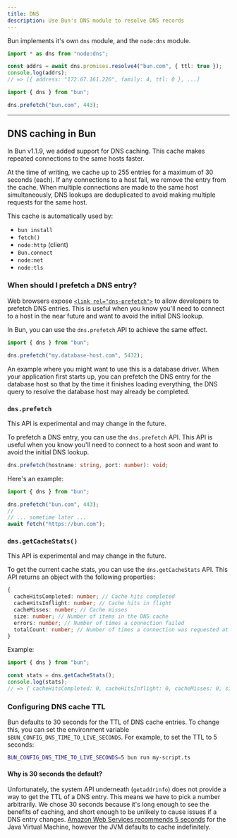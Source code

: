 ---
title: DNS
description: Use Bun's DNS module to resolve DNS records
---

Bun implements it's own `dns` module, and the `node:dns` module.

```ts
import * as dns from "node:dns";

const addrs = await dns.promises.resolve4("bun.com", { ttl: true });
console.log(addrs);
// => [{ address: "172.67.161.226", family: 4, ttl: 0 }, ...]
```

```ts
import { dns } from "bun";

dns.prefetch("bun.com", 443);
```

---

## DNS caching in Bun

In Bun v1.1.9, we added support for DNS caching. This cache makes repeated connections to the same hosts faster.

At the time of writing, we cache up to 255 entries for a maximum of 30 seconds (each). If any connections to a host fail, we remove the entry from the cache. When multiple connections are made to the same host simultaneously, DNS lookups are deduplicated to avoid making multiple requests for the same host.

This cache is automatically used by:

- `bun install`
- `fetch()`
- `node:http` (client)
- `Bun.connect`
- `node:net`
- `node:tls`

### When should I prefetch a DNS entry?

Web browsers expose [`<link rel="dns-prefetch">`](https://developer.mozilla.org/en-US/docs/Web/Performance/dns-prefetch) to allow developers to prefetch DNS entries. This is useful when you know you'll need to connect to a host in the near future and want to avoid the initial DNS lookup.

In Bun, you can use the `dns.prefetch` API to achieve the same effect.

```ts
import { dns } from "bun";

dns.prefetch("my.database-host.com", 5432);
```

An example where you might want to use this is a database driver. When your application first starts up, you can prefetch the DNS entry for the database host so that by the time it finishes loading everything, the DNS query to resolve the database host may already be completed.

### `dns.prefetch`

<Warning>This API is experimental and may change in the future.</Warning>

To prefetch a DNS entry, you can use the `dns.prefetch` API. This API is useful when you know you'll need to connect to a host soon and want to avoid the initial DNS lookup.

```ts
dns.prefetch(hostname: string, port: number): void;
```

Here's an example:

```ts
import { dns } from "bun";

dns.prefetch("bun.com", 443);
//
// ... sometime later ...
await fetch("https://bun.com");
```

### `dns.getCacheStats()`

<Warning>This API is experimental and may change in the future.</Warning>

To get the current cache stats, you can use the `dns.getCacheStats` API. This API returns an object with the following properties:

```ts
{
  cacheHitsCompleted: number; // Cache hits completed
  cacheHitsInflight: number; // Cache hits in flight
  cacheMisses: number; // Cache misses
  size: number; // Number of items in the DNS cache
  errors: number; // Number of times a connection failed
  totalCount: number; // Number of times a connection was requested at all (including cache hits and misses)
}
```

Example:

```ts
import { dns } from "bun";

const stats = dns.getCacheStats();
console.log(stats);
// => { cacheHitsCompleted: 0, cacheHitsInflight: 0, cacheMisses: 0, size: 0, errors: 0, totalCount: 0 }
```

### Configuring DNS cache TTL

Bun defaults to 30 seconds for the TTL of DNS cache entries. To change this, you can set the environment variable `$BUN_CONFIG_DNS_TIME_TO_LIVE_SECONDS`. For example, to set the TTL to 5 seconds:

```sh
BUN_CONFIG_DNS_TIME_TO_LIVE_SECONDS=5 bun run my-script.ts
```

#### Why is 30 seconds the default?

Unfortunately, the system API underneath (`getaddrinfo`) does not provide a way to get the TTL of a DNS entry. This means we have to pick a number arbitrarily. We chose 30 seconds because it's long enough to see the benefits of caching, and short enough to be unlikely to cause issues if a DNS entry changes. [Amazon Web Services recommends 5 seconds](https://docs.aws.amazon.com/sdk-for-java/v1/developer-guide/jvm-ttl-dns.html) for the Java Virtual Machine, however the JVM defaults to cache indefinitely.
